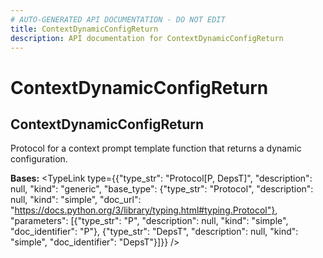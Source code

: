```yaml
---
# AUTO-GENERATED API DOCUMENTATION - DO NOT EDIT
title: ContextDynamicConfigReturn
description: API documentation for ContextDynamicConfigReturn
---
```


# ContextDynamicConfigReturn

## <ApiType type="Class" path="prompt_templates/decorator/ContextDynamicConfigReturn" symbolName="ContextDynamicConfigReturn" /> ContextDynamicConfigReturn

Protocol for a context prompt template function that returns a dynamic configuration.

**Bases:** 
<TypeLink type={{"type_str": "Protocol[P, DepsT]", "description": null, "kind": "generic", "base_type": {"type_str": "Protocol", "description": null, "kind": "simple", "doc_url": "https://docs.python.org/3/library/typing.html#typing.Protocol"}, "parameters": [{"type_str": "P", "description": null, "kind": "simple", "doc_identifier": "P"}, {"type_str": "DepsT", "description": null, "kind": "simple", "doc_identifier": "DepsT"}]}} />

